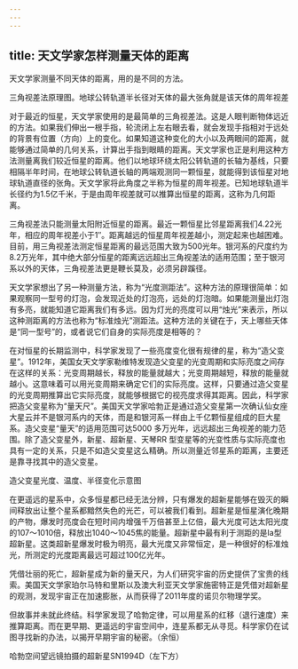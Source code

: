 ```yaml
---
---
---
```

title: 天文学家怎样测量天体的距离
---




天文学家测量不同天体的距离，用的是不同的方法。

三角视差法原理图。地球公转轨道半长径对天体的最大张角就是该天体的周年视差



对于最近的恒星，天文学家使用的是最简单的三角视差法。这是人眼判断物体远近的方法。如果我们伸出一根手指，轮流闭上左右眼去看，就会发现手指相对于远处的背景有位置（方向）上的变化。如果知道这种变化的大小以及两眼间的距离，就能够通过简单的几何关系，计算出手指到眼睛的距离。天文学家也正是利用这种方法测量离我们较近恒星的距离。他们以地球环绕太阳公转轨道的长轴为基线，只要相隔半年时间，在地球公转轨道长轴的两端观测同一颗恒星，就能得到该恒星对地球轨道直径的张角。天文学家将此角度之半称为恒星的周年视差。已知地球轨道半长径约为1.5亿千米，于是由周年视差就可以推算出恒星的距离，这称为几何距离。

三角视差法只能测量太阳附近恒星的距离。最近一颗恒星比邻星距离我们4.22光年，相应的周年视差小于1″。距离越远的恒星周年视差越小，测定起来也越困难。目前，用三角视差法测定恒星距离的最远范围大致为500光年。银河系的尺度约为8.2万光年，其中绝大部分恒星的距离远远超出三角视差法的适用范围；至于银河系以外的天体，三角视差法更是鞭长莫及，必须另辟蹊径。

天文学家想出了另一种测量方法，称为“光度测距法”。这种方法的原理很简单：如果观察同一型号的灯泡，会发现近处的灯泡亮，远处的灯泡暗。如果能测量出灯泡有多亮，就能知道它距离我们有多远。因为灯光的亮度可以用“烛光”来表示，所以这种测距离的方法也称为“标准烛光”测距法。这种方法的关键在于，天上哪些天体是“同一型号”的，或者说它们自身的实际亮度是相等的？

在对恒星的长期监测中，科学家发现了一些亮度变化很有规律的星，称为“造父变星”。1912年，美国女天文学家勒维特发现造父变星的光变周期和实际亮度之间存在这样的关系：光变周期越长，释放的能量就越大；光变周期越短，释放的能量就越小。这意味着可以用光变周期来确定它们的实际亮度。这样，只要通过造父变星的光变周期推算出它实际亮度，就能够根据它的视亮度求得其距离。因此，科学家把造父变星称为“量天尺”。美国天文学家哈勃正是通过造父变星第一次确认仙女座大星云并不是银河系内的天体，而是和银河系一样由上千亿颗恒星组成的巨大星系。造父变星“量天”的适用范围可达5000 多万光年，远远超出三角视差的能力范围。除了造父变星外，新星、超新星、天琴RR 型变星等的光变性质与实际亮度也具有一定的关系，只是不如造父变星这么精确。所以测量近邻星系的距离，主要还是靠寻找其中的造父变星。

造父变星光度、温度、半径变化示意图



在更遥远的星系中，众多恒星都已经无法分辨，只有爆发的超新星能够在毁灭的瞬间释放出让整个星系都黯然失色的光芒，可以被我们看到。超新星是恒星演化晚期的产物，爆发时亮度会在短时间内增强千万倍甚至上亿倍，最大光度可达太阳光度的107～1010倍，释放出1040～1045焦的能量。超新星中最有利于测距的是Ia型超新星。这类超新星爆发时极为明亮，最大光度又非常恒定，是一种很好的标准烛光，所测定的光度距离最远可超过100亿光年。

凭借壮丽的死亡，超新星成为新的量天尺，为人们研究宇宙的历史提供了宝贵的线索。美国天文学家珀尔马特和里斯以及澳大利亚天文学家施密特正是凭借对超新星的观测，发现宇宙正在加速膨胀，从而获得了2011年度的诺贝尔物理学奖。

但故事并未就此终结。科学家发现了哈勃定律，可以用星系的红移（退行速度）来推算距离。而在更早期、更遥远的宇宙空间中，连星系都无从寻觅。科学家仍在试图寻找新的办法，以揭开早期宇宙的秘密。（余恒）

哈勃空间望远镜拍摄的超新星SN1994D（左下方）
